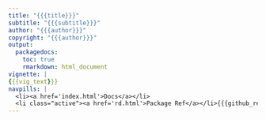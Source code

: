 ```yaml
---
title: "{{{title}}}"
subtitle: "{{{subtitle}}}"
author: "{{{author}}}"
copyright: "{{{author}}}"
output:
  packagedocs:
    toc: true
    rmarkdown: html_document
vignette: |
{{{vig_text}}}
navpills: |
  <li><a href='index.html'>Docs</a></li>
  <li class="active"><a href='rd.html'>Package Ref</a></li>{{{github_ref}}}
---
```

